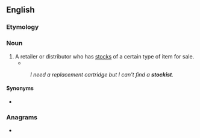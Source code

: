 ==English==

===Etymology===
{{suffix|stock|ist|lang=en}}

===Noun===
{{en-noun}}

# A retailer or distributor who has [[stock]]s of a certain type of item for sale.
#* {{quote-book|year=2016|title=The Quiet Spectacular|author=Laurence Fearnley |page=263|ISBN=9780143574156 |passage=But of all the tunes, the one she loved the most, and almost managed to capture in its entirety, was a song she had seen performed live back in the late 1970s, when she had first travelled to Britain with the hope of finding '''stockists''' for her clothing.}}
#: ''I need a replacement cartridge but I can't find a '''stockist'''.''

====Synonyms====
* {{l|en|stockholder}}

===Anagrams===
* {{anagrams|en|a=cikosstt|sticks to}}
